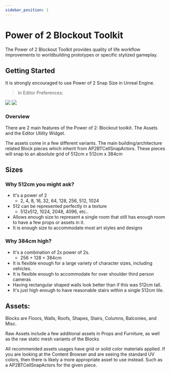 ```yaml
---
sidebar_position: 1
---
```


# Power of 2 Blockout Toolkit

The <HL>Power of 2 Blockout Toolkit </HL> provides quality of life workflow improvements to worldbuilding prototypes or specific stylized gameplay.

## Getting Started

It is strongly encouraged to use Power of 2 Snap Size in Unreal Engine.  
> In Editor Preferences:

![](./img/image-2023-11-20-00-24-14.png)
![](./img/image-2023-11-20-00-25-12.png)

### Overview 

There are 2 main features of the <HL>Power of 2: Blockout toolkit</HL>. The <HL>Assets</HL> and the <HL>Editor Utility Widget</HL>.

The assets come in a few different variants. The main building/architecture related <HL>Block</HL> pieces which inherit from <HL>AP2BTCellSnapActors</HL>. 
These pieces will snap to an absolute grid of <HL>512cm x 512cm x 384cm</HL>

## Sizes

### Why 512cm you might ask?  

* It's a power of 2
  * 2, 4, 8, 16, 32, 64, 128, 256, <HL>512</HL>, 1024
* 512 can be represented perfectly in a texture
  * 512x512, 1024, 2048, 4096, etc..
* Allows enough size to represent a single room that still has enough room to have a few props or assets in it.
* It is enough size to accommodate most art styles and designs

### Why 384cm high?

* It's a combination of 2x power of 2s.
  * 256 + 128 = <HL>384cm</HL>
* It is flexible enough for a large variety of character sizes, including vehicles.
* It is flexible enough to accommodate for over shoulder third person cameras
* Having rectangular shaped walls look better than if this was 512cm tall.
* It's just high enough to have reasonable stairs within a single 512cm tile.

## Assets:


<HL>Blocks</HL> are Floors, Walls, Roofs, Shapes, Stairs, Columns, Balconies, and Misc. 

Raw Assets include a few additional assets in Props and Furniture, as well as the raw static mesh variants of the <HL>Blocks</HL>

All recommended assets usages have grid or solid color materials applied. 
If you are looking at the Content Browser and are seeing the standard UV colors, 
then there is likely a more appropriate asset to use instead. Such as a 
<HL>AP2BTCellSnapActors</HL> for the given piece.

